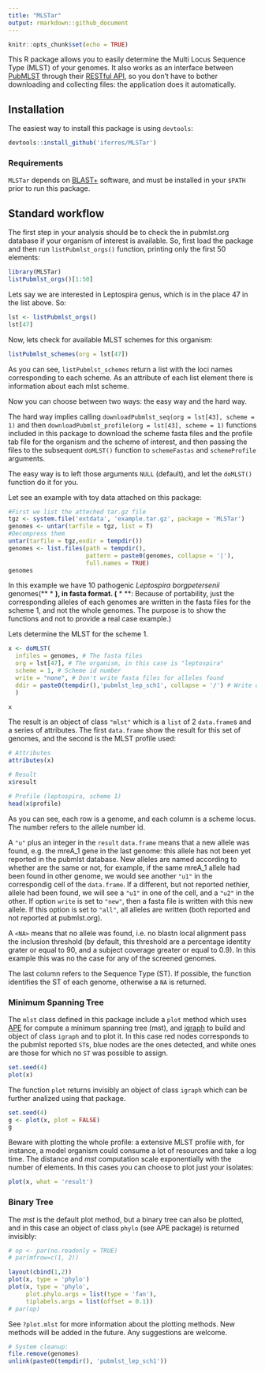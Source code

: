 ```yaml
---
title: "MLSTar"
output: rmarkdown::github_document
---
```


```r
knitr::opts_chunk$set(echo = TRUE)
```

This R package allows you to easily determine the Multi Locus Sequence Type (MLST) of your genomes. It also works as an interface between [PubMLST](https://pubmlst.org/) through their [RESTful API](https://pubmlst.org/rest/), so you don't have to bother downloading and collecting files: the application does it automatically.

## Installation

The easiest way to install this package is using `devtools`:

```r
devtools::install_github('iferres/MLSTar')
```

### Requirements

`MLSTar` depends on [BLAST+](https://blast.ncbi.nlm.nih.gov/Blast.cgi?CMD=Web&PAGE_TYPE=BlastDocs&DOC_TYPE=Download) software, and must be installed in your `$PATH` prior to run this package.

## Standard workflow

The first step in your analysis should be to check the in pubmlst.org database if your organism of interest is available. So, first load the package and then run `listPubmlst_orgs()` function, printing only the first 50 elements:

```r
library(MLSTar)
listPubmlst_orgs()[1:50]
```
Lets say we are interested in Leptospira genus, which is in the place 47 in the list above. So:

```r
lst <- listPubmlst_orgs() 
lst[47]
```
Now, lets check for available MLST schemes for this organism:

```r
listPubmlst_schemes(org = lst[47])
```

As you can see, `listPubmlst_schemes` return a list with the loci names corresponding to each scheme. As an attribute of each list element there is information about each mlst scheme.

Now you can choose between two ways: the easy way and the hard way.

The hard way implies calling `downloadPubmlst_seq(org = lst[43], scheme = 1)` and then `downloadPubmlst_profile(org = lst[43], scheme = 1)` functions included in this package to download the scheme fasta files and the profile tab file for the organism and the scheme of interest, and then passing the files to the subsequent `doMLST()` function to `schemeFastas` and `schemeProfile` arguments.

The easy way is to left those arguments `NULL` (default), and let the `doMLST()` function do it for you.

Let see an example with toy data attached on this package:
``` r
#First we list the atteched tar.gz file
tgz <- system.file('extdata', 'example.tar.gz', package = 'MLSTar')
genomes <- untar(tarfile = tgz, list = T)
#Decompress them
untar(tarfile = tgz,exdir = tempdir())
genomes <- list.files(path = tempdir(), 
                      pattern = paste0(genomes, collapse = '|'), 
                      full.names = TRUE)
genomes
```

In this example we have 10 pathogenic *Leptospira borgpetersenii* genomes(** * **), in fasta format.
(** * **: Because of portability, just the corresponding alleles of each genomes are written in the fasta files for the scheme 1, and not the whole genomes. The purpose is to show the functions and not to provide a real case example.)

Lets determine the MLST for the scheme 1.
```r
x <- doMLST(
  infiles = genomes, # The fasta files
  org = lst[47], # The organism, in this case is "leptospira"
  scheme = 1, # Scheme id number
  write = "none", # Don't write fasta files for alleles found
  ddir = paste0(tempdir(),'pubmlst_lep_sch1', collapse = '/') # Write downloaded sequences and profiles here.
  )   

x
```

The result is an object of class `"mlst"` which is a `list` of 2 `data.frame`s and a series of attributes. The first `data.frame` show the result for this set of genomes, and the second is the MLST profile used:

```r
# Attributes
attributes(x)

# Result
x$result

# Profile (leptospira, scheme 1)
head(x$profile)
```

As you can see, each row is a genome, and each column is a scheme locus. The number refers to the allele number id.

A `"u"` plus an integer in the `result` `data.frame` means that a new allele was found, e.g. the mreA_1 gene in the last genome: this allele has not been yet reported in the pubmlst database. New alleles are named according to whether are the same or not, for example, if the same mreA_1 allele had been found in other genome, we would see another `"u1"` in the correspondig cell of the `data.frame`. If a different, but not reported nethier, allele had been found, we will see a `"u1"` in one of the cell, and a `"u2"` in the other. If option `write` is set to `"new"`, then a fasta file is written with this new allele. If this option is set to `"all"`, all alleles are written (both reported and not reported at pubmlst.org).

A `<NA>` means that no allele was found, i.e. no blastn local alignment pass the inclusion threshold (by default, this threshold are a percentage identity grater or equal to 90, and a subject coverage greater or equal to 0.9). In this example this was no the case for any of the screened genomes.

The last column refers to the Sequence Type (ST). If possible, the function identifies the ST of each genome, otherwise a `NA` is returned.

### Minimum Spanning Tree

The `mlst` class defined in this package include a `plot` method which uses [APE](http://ape-package.ird.fr/) for compute a minimum spanning tree (mst), and [igraph](http://igraph.org/) to build and object of class `igraph` and to plot it. In this case red nodes corresponds to the pubmlst reported `ST`s, blue nodes are the ones detected, and white ones are those for which no `ST` was possible to assign.     

```r
set.seed(4)
plot(x)
```

The function `plot` returns invisibly an object of class `igraph` which can be further analized using that package.

```r
set.seed(4)
g <- plot(x, plot = FALSE)
g
```

Beware with plotting the whole profile: a extensive MLST profile with, for instance, a model organism could consume a lot of resources and take a log time. The distance and *mst* computation scale exponentially with the number of elements. In this cases you can choose to plot just your isolates:

```r
plot(x, what = 'result')
```

### Binary Tree
The *mst* is the default plot method, but a binary tree can also be plotted, and in this case an object of class `phylo` (see APE package) is returned invisibly:

```r
# op <- par(no.readonly = TRUE)
# par(mfrow=c(1, 2))

layout(cbind(1,2))
plot(x, type = 'phylo')
plot(x, type = 'phylo', 
     plot.phylo.args = list(type = 'fan'), 
     tiplabels.args = list(offset = 0.1))
# par(op)
```

See `?plot.mlst` for more information about the plotting methods.
New methods will be added in the future. Any suggestions are welcome.

```r
# System cleanup:
file.remove(genomes)
unlink(paste0(tempdir(), 'pubmlst_lep_sch1'))
```
